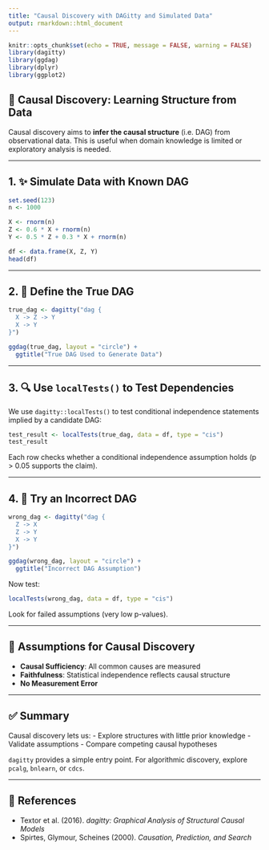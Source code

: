 ```yaml
---
title: "Causal Discovery with DAGitty and Simulated Data"
output: rmarkdown::html_document
---
```


```r
knitr::opts_chunk$set(echo = TRUE, message = FALSE, warning = FALSE)
library(dagitty)
library(ggdag)
library(dplyr)
library(ggplot2)
```

## 🧭 Causal Discovery: Learning Structure from Data

Causal discovery aims to **infer the causal structure** (i.e. DAG) from observational data. This is useful when domain knowledge is limited or exploratory analysis is needed.

---

## 1. ✨ Simulate Data with Known DAG

```r
set.seed(123)
n <- 1000

X <- rnorm(n)
Z <- 0.6 * X + rnorm(n)
Y <- 0.5 * Z + 0.3 * X + rnorm(n)

df <- data.frame(X, Z, Y)
head(df)
```

---

## 2. 🧠 Define the True DAG

```r
true_dag <- dagitty("dag {
  X -> Z -> Y
  X -> Y
}")

ggdag(true_dag, layout = "circle") +
  ggtitle("True DAG Used to Generate Data")
```

---

## 3. 🔍 Use `localTests()` to Test Dependencies

We use `dagitty::localTests()` to test conditional independence statements implied by a candidate DAG:

```r
test_result <- localTests(true_dag, data = df, type = "cis")
test_result
```

Each row checks whether a conditional independence assumption holds (p > 0.05 supports the claim).

---

## 4. 🧪 Try an Incorrect DAG

```r
wrong_dag <- dagitty("dag {
  Z -> X
  Z -> Y
  X -> Y
}")

ggdag(wrong_dag, layout = "circle") +
  ggtitle("Incorrect DAG Assumption")
```

Now test:

```r
localTests(wrong_dag, data = df, type = "cis")
```

Look for failed assumptions (very low p-values).

---

## 🧠 Assumptions for Causal Discovery

- **Causal Sufficiency**: All common causes are measured
- **Faithfulness**: Statistical independence reflects causal structure
- **No Measurement Error**

---

## ✅ Summary

Causal discovery lets us:
- Explore structures with little prior knowledge
- Validate assumptions
- Compare competing causal hypotheses

`dagitty` provides a simple entry point. For algorithmic discovery, explore `pcalg`, `bnlearn`, or `cdcs`.

---

## 📖 References

- Textor et al. (2016). *dagitty: Graphical Analysis of Structural Causal Models*
- Spirtes, Glymour, Scheines (2000). *Causation, Prediction, and Search*